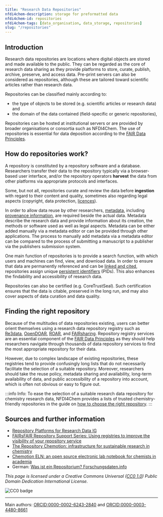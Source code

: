 ```yaml
---
title: "Research Data Repositories"
nfdi4chem-description: storage for preformatted data
nfdi4chem-id: repositories
nfdi4chem-tags: [data_organisation, data_storage, repositories]
slug: "/repositories"
---
```


## Introduction

Research data repositories are locations where digital objects are stored and made available to the public. They can be regarded as the core of research data sharing as they provide platforms to store, curate, publish, archive, preserve, and access data. Pre-print servers can also be considered as repositories, although these are tailored toward scientific articles rather than research data.

Repositories can be classified mainly according to:

-   the type of objects to be stored (e.g. scientific articles or research data) and
-   the domain of the data contained (field-specific or generic repositories),

Repositories can be hosted at institutional servers or are provided by broader organisations or consortia such as NFDI4Chem. The use of repositories is essential for data deposition according to the [FAIR Data Principles](/docs/fair).

## How do repositories work?

A repository is constituted by a repository software and a database. Researchers transfer their data to the repository typically via a browser-based user interface, and/or the repository operators **harvest** the data from other platforms via appropriate protocols and interfaces.

Some, but not all, repositories curate and review the data before **ingestion** with regard to their content and quality, sometimes also regarding legal aspects (copyright, data protection, [licences](/docs/licences)).

In order to allow data reuse by other researchers, [metadata](/docs/metadata), including [provenance information](/docs/provenance/), are required beside the actual data. Metadata describe the research data and provide information about its creation, the methods or software used as well as legal aspects. Metadata can be either added manually via a metadata editor or can be provided through other applications. The process to manually add metadata via a metadata editor can be compared to the process of submitting a manuscript to a publisher via the publishers submission system.

One main function of repositories is to provide a search function, with which users and machines can find, view, and download data. In order to ensure that data are permanently referenced and can be [linked and cited](/docs/best_practice/), repositories assign unique [persistent identifiers](/docs/pid) (PIDs). This also enhances the findability and accessibility of research data.

Repositories can also be certified (e.g. CoreTrustSeal). Such certification ensures that the data is citable, preserved in the long run, and may also cover aspects of data curation and data quality.

## Finding the right repository

Because of the multitudes of data repositories existing, users can better orient themselves using a research data repository registry such as [Re3data](https://www.re3data.org/), [OpenDOAR](https://v2.sherpa.ac.uk/opendoar/about.html), [ROAR](http://roar.eprints.org/), and [FAIRsharing](https://fairsharing.org/). Repository registry services are an essential component of the [FAIR Data Principles](/docs/fair) as they should help researchers navigate through thousands of data repository services to find the most appropriate repository for their data.

However, due to complex landscape of existing repositories, these registries tend to provide confusingly long lists that do not necessarily facilitate the selection of a suitable repository. Moreover, researchers should take the reuse policy, metadata sharing and availability, long-term availability of data, and public accessibility of a repository into account, which is often not obvious or easy to figure out.

:::info Info:
To ease the selection of a suitable research data repository for chemistry research data, NFDI4Chem provides a lists of trusted chemistry-friendly repositories in the guide on [how to choose the right repository](/docs/choose_repository).
:::

## Sources and further information

-   [Repository Platforms for Research Data IG](https://www.rd-alliance.org/groups/repository-platforms-research-data.html)
-   [FAIRsFAIR Repository Support Series: Using registries to improve the visibility of your repository service](https://www.dcc.ac.uk/events/fairsfair-repository-support-series-using-registries-improve-visibility-your-repository)
-   [The Repository Chemotion: infrastructure for sustainable research in chemistry](https://doi.org/10.1002/anie.202007702)
-   [Chemotion ELN: an open source electronic lab notebook for chemists in academia](https://doi.org/10.1186/s13321-017-0240-0)
-   German: [Was ist ein Repositorium? Forschungsdaten.info](https://www.forschungsdaten.info/themen/veroeffentlichen-und-archivieren/repositorien/)

_This page is licensed under a Creative Commons Universal ([CC0 1.0](https://creativecommons.org/publicdomain/zero/1.0/deed.en)) Public Domain Dedication International License._

![CC0 badge](/img/cc-zero.svg)

---

Main authors: [ORCID:0000-0002-6243-2840](https://orcid.org/0000-0002-6243-2840) and [ORCID:0000-0003-4480-8661](https://orcid.org/0000-0003-4480-8661)
